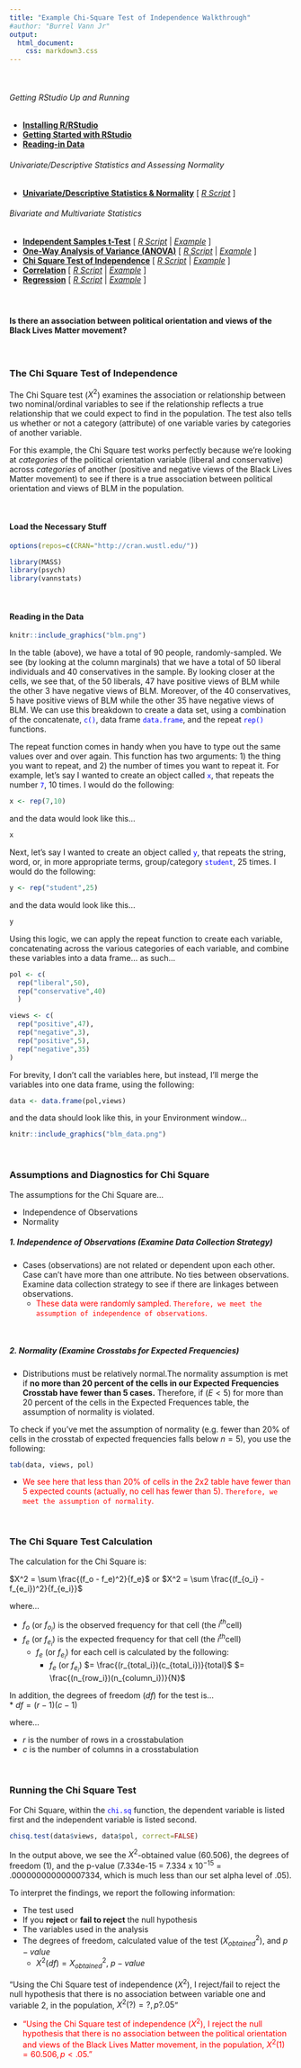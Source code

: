 ```yaml
---
title: "Example Chi-Square Test of Independence Walkthrough"
#author: "Burrel Vann Jr"
output: 
  html_document: 
    css: markdown3.css
---
```

<br>

###### Getting RStudio Up and Running
* [**Installing R/RStudio**](installing.html)
* [**Getting Started with RStudio**](getting-started.html)
* [**Reading-in Data**](reading-in-data.html)

###### Univariate/Descriptive Statistics and Assessing Normality
* [**Univariate/Descriptive Statistics & Normality**](univariate-normality.html) [ <a href="https://raw.githubusercontent.com/burrelvannjr/gradstats_sdsu/main/resources/exercises/univariate-normality.R" target="_blank"><i>R Script</i></a> ]

###### Bivariate and Multivariate Statistics
* [**Independent Samples t-Test**](t-test.html) [ <a href="https://raw.githubusercontent.com/burrelvannjr/gradstats_sdsu/main/resources/exercises/t-test.R" target="_blank"><i>R Script</i></a> | [*Example*](t-test-example.html) ]
* [**One-Way Analysis of Variance (ANOVA)**](anova.html) [ <a href="https://raw.githubusercontent.com/burrelvannjr/gradstats_sdsu/main/resources/exercises/anova.R" target="_blank"><i>R Script</i></a> | [*Example*](anova-example.html) ]
* [**Chi Square Test of Independence**](chi-square.html) [ <a href="https://raw.githubusercontent.com/burrelvannjr/gradstats_sdsu/main/resources/exercises/chi-square.R" target="_blank"><i>R Script</i></a> | [*Example*](chi-square-example.html) ]
* [**Correlation**](correlation.html) [ <a href="https://raw.githubusercontent.com/burrelvannjr/gradstats_sdsu/main/resources/exercises/correlation.R" target="_blank"><i>R Script</i></a> | [*Example*](correlation-example.html) ]
* [**Regression**](regression.html) [ <a href="https://raw.githubusercontent.com/burrelvannjr/gradstats_sdsu/main/resources/exercises/regression.R" target="_blank"><i>R Script</i></a> | [*Example*](regression-example.html) ]
<br><br>

#




#### Is there an association between political orientation and views of the Black Lives Matter movement? 
<br>


### The Chi Square Test of Independence

The Chi Square test ($X^2$) examines the association or relationship between two nominal/ordinal variables to see if the relationship reflects a true relationship that we could expect to find in the population. The test also tells us whether or not a category (attribute) of one variable varies by categories of another variable. 

For this example, the Chi Square test works perfectly because we're looking at *categories* of the political orientation variable (liberal and conservative) across *categories* of another (positive and negative views of the Black Lives Matter movement) to see if there is a true association between political orientation and views of BLM in the population. 


<br>

#### Load the Necessary Stuff

```r
options(repos=c(CRAN="http://cran.wustl.edu/"))
```

```r
library(MASS)
library(psych)
library(vannstats)
```
<br>

#### Reading in the Data

```r
knitr::include_graphics("blm.png")
```

In the table (above), we have a total of 90 people, randomly-sampled. We see (by looking at the column marginals) that we have a total of 50 liberal individuals and 40 conservatives in the sample. By looking closer at the cells, we see that, of the 50 liberals, 47 have positive views of BLM while the other 3 have negative views of BLM. Moreover, of the 40 conservatives, 5 have positive views of BLM while the other 35 have negative views of BLM. We can use this breakdown to create a data set, using a combination of the concatenate, <span style="color:blue">`c()`</span>, data frame <span style="color:blue">`data.frame`</span>, and the repeat <span style="color:blue">`rep()`</span> functions. 

The repeat function comes in handy when you have to type out the same values over and over again. This function has two arguments: 1) the thing you want to repeat, and 2) the number of times you want to repeat it. For example, let's say I wanted to create an object called <span style="color:blue">`x`</span>, that repeats the number <span style="color:blue">`7`</span>, 10 times. I would do the following:

```r
x <- rep(7,10)
```

and the data would look like this...

```r
x
```

Next, let's say I wanted to create an object called <span style="color:blue">`y`</span>, that repeats the string, word, or, in more appropriate terms, group/category <span style="color:blue">`student`</span>, 25 times. I would do the following:

```r
y <- rep("student",25)
```

and the data would look like this...

```r
y
```

Using this logic, we can apply the repeat function to create each variable, concatenating across the various categories of each variable, and combine these variables into a data frame... as such... 

```r
pol <- c(
  rep("liberal",50),
  rep("conservative",40)
  )

views <- c(
  rep("positive",47),
  rep("negative",3),
  rep("positive",5),
  rep("negative",35)
)
```

For brevity, I don't call the variables here, but instead, I'll merge the variables into one data frame, using the following:

```r
data <- data.frame(pol,views)
```

and the data should look like this, in your Environment window...

```r
knitr::include_graphics("blm_data.png")
```

<br>


### Assumptions and Diagnostics for Chi Square

The assumptions for the Chi Square are...

* Independence of Observations
* Normality


##### 1. Independence of Observations (Examine Data Collection Strategy)
* Cases (observations) are not related or dependent upon each other. Case can’t have more than one attribute. No ties between observations. Examine data collection strategy to see if there are linkages between observations. 
  + <span style="color:red">These data were randomly sampled. `Therefore, we meet the assumption of independence of observations`.</span> 

<br>

##### 2. Normality (Examine Crosstabs for Expected Frequencies)

* Distributions must be relatively normal.The normality assumption is met if **no more than 20 percent of the cells in our Expected Frequencies Crosstab have fewer than 5 cases.** Therefore, if ($E \lt 5$) for more than 20 percent of the cells in the Expected Frequences table, the assumption of normality is violated.

To check if you've met the assumption of normality (e.g. fewer than 20% of cells in the crosstab of expected frequencies falls below $n=5$), you use the following:

```r
tab(data, views, pol)
```

  + <span style="color:red">We see here that less than 20% of cells in the 2x2 table have fewer than 5 expected counts (actually, no cell has fewer than 5). `Therefore, we meet the assumption of normality`.</span> 

<br>

### The Chi Square Test Calculation

The calculation for the Chi Square is:

 $X^2 = \sum \frac{(f_o - f_e)^2}{f_e}$ or
 $X^2 = \sum \frac{(f_{o_i} - f_{e_i})^2}{f_{e_i}}$
 
where... <br>

* $f_o$ (or $f_{o_i}$) is the observed frequency for that cell (the $i^{th}$cell)<br>
* $f_e$ (or $f_{e_i}$) is the expected frequency for that cell (the $i^{th}$cell)<br>
  + $f_e$ (or $f_{e_i}$) for each cell is calculated by the following:
    + $f_e$ (or $f_{e_i}$) $= \frac{(r_{total_i})(c_{total_i})}{total}$ $= \frac{(n_{row_i})(n_{column_i})}{N}$


In addition, the degrees of freedom ($df$) for the test is...<br> 
* $df = (r-1)(c-1)$

where...

* $r$ is the number of rows in a crosstabulation<br>
* $c$ is the number of columns in a crosstabulation<br>

<br>

### Running the Chi Square Test



For Chi Square, within the <span style="color:blue">`chi.sq`</span> function, the dependent variable is listed first and the independent variable is listed second. 



```r
chisq.test(data$views, data$pol, correct=FALSE)
```

In the output above, we see the $X^2$-obtained value (60.506), the degrees of freedom (1), and the p-value (7.334e-15 = 7.334 x $10^{-15}$ = .000000000000007334, which is much less than our set alpha level of .05).


To interpret the findings, we report the following information:

* The test used
* If you **reject** or **fail to reject** the null hypothesis
* The variables used in the analysis
* The degrees of freedom, calculated value of the test ($X^2_{obtained}$), and $p-value$
  + $X^2(df) = X^2_{obtained}$, $p-value$

“Using the Chi Square test of independence ($X^2$), I reject/fail to reject the null hypothesis that there is no association between variable one and variable 2, in the population, $X^2(?) = ?, p ? .05$” 

  + <span style="color:red">“Using the Chi Square test of independence ($X^2$), I reject the null hypothesis that there is no association between the political orientation and views of the Black Lives Matter movement, in the population, $X^2(1) = 60.506, p \lt .05$.”</span> 


<br><br><br>
